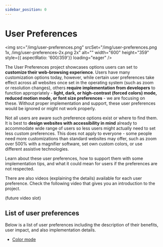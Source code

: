 ---
sidebar_position: 0
---

# User Preferences

<img src="/img/user-preferences.png" srcSet="/img/user-preferences.png 1x, /img/user-preferences-2x.png 2x" alt="" width="600" height="359" style={{ aspectRatio: '600/359'}} loading="eager" />

The User Preferences project showcases options users can set to **customize their web-browsing experience**. Users have many customization options today, however, while certain user preferences take effect across all websites once set in the operating system (such as zoom or resolution changes), others **require implementation from developers** to function appropriately - **light, dark, or high-contrast (forced colors) mode, reduced motion mode, or font size preferences** - we are focusing on these. Without proper implementation and support, these user preferences would be ignored or might not work properly.

Not all users are aware such preference options exist or where to find them. It is best to **design websites with accessibility in mind** already to accommodate wide range of users so less users might actually need to set less custom preferences. This does not apply to everyone - some people need more customizations than standard websites may offer, such as zoom over 500% with a magnifier software, set own custom colors, or use different assistive technologies.

Learn about these user preferences, how to support them with some implementation tips, and what it could mean for users if the preferences are not respected.

There are also videos (explaining the details) available for each user preference. Check the following video that gives you an introduction to the project.

(future video slot)

## List of user preferences

Below is a list of user preferences including the description of their benefits, user impact, and also implementation details.

- [Color mode](/docs/user-preferences/color-mode)

